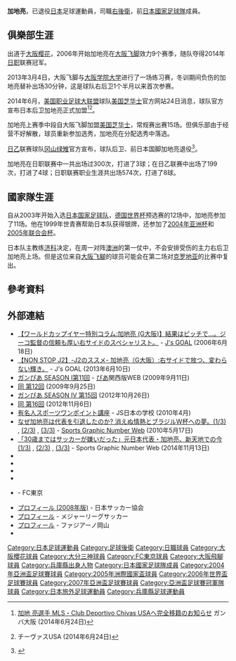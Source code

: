 {{noteta|G1=足球}}{{Football player infobox
| playername= 加地亮
| image = [[File:Akira_Kaji-2.jpg|250px]]
| fullname = 加地亮
| nickname = 
| dateofbirth = {{birth date and age|1980|1|13}}
| cityofbirth = [[兵庫縣|兵庫縣]][[南淡路市|南淡路市]]
| countryofbirth = {{JPN}}
| height = {{height|ft=5|in=9}}
| currentclub  = 已退役
| position = [[右後衛|右後衛]]
| years1 = 1998–2001
| clubs1 = [[大阪櫻花|大阪櫻花]]
| caps1 = 24
| goals1 = 0
| years2 = 2000–2001
| clubs2 = → [[大分三神|大分三神]] (外借)
| caps2 = 75
| goals2 = 3
| years3 = 2002–2005
| clubs3 = [[FC東京|FC東京]]
| caps3 = 89
| goals3 = 1
| years4 = 2006–2014
| clubs4 = [[大阪飛腳|大阪飛腳]]
| caps4 = 225
| goals4 = 2
| years5 = 2014
| clubs5 = [[美國芝華士|美國芝華士]]
| caps5 = 15
| goals5 = 0
| years6 = 2015–2017
| clubs6 = [[岡山綠雉|岡山綠雉]]
| caps6 = 86
| goals6 = 1
| nationalyears1 = 1998–1999
| nationalteam1 = [[日本20歲以下足球代表隊|日本U-20]]
| nationalcaps1 = 8 
| nationalgoals1 = 1
| nationalyears2 = 2003–2008
| nationalteam2 = [[日本國家足球隊|日本]]
| nationalcaps2 = 64
| nationalgoals2 = 2
| pcupdate = 2017年11月25日
| ntupdate = 2008年5月20日
}}
{{japanese|japanese=加地 亮|kana=かじ あきら|romaji=Kaji Akira}}

'''加地亮'''{{BD|1980年|1月13日|catidx=Kaji, Akira}}，已退役[[日本|日本]]足球運動員，司職[[右後衛|右後衛]]，前[[日本國家足球隊|日本國家足球隊]]成員。

==俱樂部生涯==
出道于[[大阪樱花|大阪樱花]]，2006年开始加地亮在[[大阪飞脚|大阪飞脚]]效力9个赛季，随队夺得2014年[[日职|日职]]联赛冠军。

2013年3月4日，大阪飞脚与[[大阪学院大学|大阪学院大学]]进行了一场练习赛，冬训期间负伤的加地亮替补出场30分钟，这是球队右后卫1个半月以来首次参赛。

2014年6月，[[美国职业足球大联盟|美国职业足球大联盟]]球队[[美国芝华士|美国芝华士]]官方网站24日消息，球队官方宣布日本后卫加地亮正式加盟<ref>[http://www.gamba-osaka.net/news/index/c/0/no/1836/ 加地 亮選手 MLS・Club Deportivo Chivas USAへ完全移籍のお知らせ] {{Wayback|url=http://www.gamba-osaka.net/news/index/c/0/no/1836/ |date=20180718055331 }} ガンバ大阪 (2014年6月24日)</ref><ref>{{Cite web |url=http://www.cdchivasusa.com/news/2014/06/chivas-usa-sign-japanese-defender-akira-kaji |title=Chivas USA Sign Japanese Defender Akira Kaji |access-date=2020-04-18 |archive-url=https://web.archive.org/web/20150923202730/http://www.cdchivasusa.com/news/2014/06/chivas-usa-sign-japanese-defender-akira-kaji |archive-date=2015-09-23 |dead-url=yes }}{{En icon}} チーヴァスUSA (2014年6月24日)</ref>。

加地亮上赛季中段自大阪飞脚加盟[[美国芝华士|美国芝华士]]，常规赛出赛15场。但俱乐部由于经营不好解散，球员重新参加选秀，加地亮在分配选秀中落选。

[[日乙|日乙]]联赛球队[[冈山绿雉|冈山绿雉]]官方宣布，球队后卫、前日本国脚加地亮退役<ref name = "加地亮選手 プロサッカー選手引退のお知らせ">{{Cite web | publisher = ファジアーノ岡山 FAGIANO OKAYAMA | url = http://www.fagiano-okayama.com/news/p1473053466.html | title = 加地亮選手 プロサッカー選手引退のお知らせ | accessdate = 2017-11-25 | archive-date = 2017-11-25 | archive-url = https://web.archive.org/web/20171125072048/http://www.fagiano-okayama.com/news/p1473053466.html | dead-url = no }}</ref>。

加地亮在日职联赛中一共出场过300次，打进了3球；在日乙联赛中出场了199次，打进了4球；日职联赛职业生涯共出场574次，打进了8球。

==國家隊生涯==
自从2003年开始入选[[日本国家足球队|日本国家足球队]]，[[德国世界杯|德国世界杯]]预选赛的12场中，加地亮参加了11场。他在1999年世青赛帮助日本队获得银牌，还参加了[[2004年亚洲杯|2004年亚洲杯]]和[[2005年联合会杯|2005年联合会杯]]。

日本队主教练[[济科|济科]]决定，在周一对阵[[澳洲国家足球队|澳洲]]的第一仗中，不会安排受伤的主力右后卫加地亮上场。但是这位来自[[大阪飞腳|大阪飞腳]]的球员可能会在第二场对[[克罗地亚国家足球队|克罗地亚]]的比赛中复出。

==參考資料==
{{reflist}}

==外部連結==
{{Commonscat|Akira Kaji}}
* [https://web.archive.org/web/20140222173812/http://www.jsgoal.jp/news/jsgoal/00033798.html 【ワールドカップイヤー特別コラム:加地亮 (G大阪)】結果はピッチで…。ジーコ監督の信頼も厚い右サイドのスペシャリスト。] - [[J's_GOAL|J's GOAL]] (2006年6月18日)
* [https://web.archive.org/web/20140222173810/http://www.jsgoal.jp/news/jsgoal/00156823.html 【NON STOP J2】-J2のススメ- 加地亮（G大阪）:右サイドで放つ、変わらない輝き。] - J's GOAL (2013年6月10日)
* [https://web.archive.org/web/20160304194354/http://kansai.pia.co.jp/series/gamba/bk11.html ガンぴあ SEASON Ⅰ第11回] - [[ぴあ|ぴあ]]関西版WEB (2009年9月11日)
* [https://web.archive.org/web/20160304193140/http://kansai.pia.co.jp/series/gamba/bk12.html 同 第12回] (2009年9月25日)
* [http://kansai.pia.co.jp/series/gamba4/bk15.html ガンぴあ SEASON Ⅳ 第15回]{{Wayback|url=http://kansai.pia.co.jp/series/gamba4/bk15.html |date=20160304195256 }} (2012年10月26日)
* [http://kansai.pia.co.jp/series/gamba4/bk16.html 同 第16回]{{Wayback|url=http://kansai.pia.co.jp/series/gamba4/bk16.html |date=20140222190451 }} (2012年11月6日)
* [http://school.js88.com/high_school/article/lect_onepoint/jsc_lect_onepoint:page:2:tp:1:id:73.htm 有名人スポーツワンポイント講座]{{Wayback|url=http://school.js88.com/high_school/article/lect_onepoint/jsc_lect_onepoint:page:2:tp:1:id:73.htm |date=20150105165434 }} - JS日本の学校 (2010年4月) 
* [http://number.bunshun.jp/articles/-/23510 なぜ加地亮は代表を引退したのか? 消えぬ情熱とブラジルW杯への夢。(1/3)]{{Wayback|url=http://number.bunshun.jp/articles/-/23510 |date=20160514143921 }} , [http://number.bunshun.jp/articles/-/23510?page=2 (2/3)]{{Wayback|url=http://number.bunshun.jp/articles/-/23510?page=2 |date=20160413231805 }} , [http://number.bunshun.jp/articles/-/23510?page=3 (3/3)]{{Wayback|url=http://number.bunshun.jp/articles/-/23510?page=3 |date=20160417072002 }} - [[Sports_Graphic_Number|Sports Graphic Number Web]] (2010年5月17日)
* [http://number.bunshun.jp/articles/-/822076 「30歳まではサッカーが嫌いだった」元日本代表・加地亮、新天地での今 (1/3)]{{Wayback|url=http://number.bunshun.jp/articles/-/822076 |date=20180819133347 }} , [http://number.bunshun.jp/articles/-/822076?page=2 (2/3)]{{Wayback|url=http://number.bunshun.jp/articles/-/822076?page=2 |date=20161224170752 }} , [http://number.bunshun.jp/articles/-/822076?page=3 (3/3)]{{Wayback|url=http://number.bunshun.jp/articles/-/822076?page=3 |date=20160305054734 }} - Sports Graphic Number Web (2014年11月13日)
* {{J.League player}}
* {{FIFA player|194226}}{{En icon}}
* {{Soccerway|akira-kaji/559}}{{En icon}}
* {{Fussballdaten|kajiakira}}
* {{Wayback|date=20051219183243|url=http://www.fctokyo.co.jp/home/index.phtml?cont=player&pprof_id=20|title=プロフィール (2005年版)}} - FC東京
* [http://www.jfa.or.jp/archive/daihyo/daihyo/games/2008/eaff_2008/080223/member/08_kaji_akira.html プロフィール (2008年版)]{{Wayback|url=http://www.jfa.or.jp/archive/daihyo/daihyo/games/2008/eaff_2008/080223/member/08_kaji_akira.html |date=20160304121701 }} - 日本サッカー協会
* [http://www.mlssoccer.com/players/akira-kaji プロフィール]{{Wayback|url=http://www.mlssoccer.com/players/akira-kaji |date=20200327230923 }} - メジャーリーグサッカー{{En icon}}
* [http://www.fagiano-okayama.com/club/profile/2015/player21.html プロフィール]{{Wayback|url=http://www.fagiano-okayama.com/club/profile/2015/player21.html |date=20151231133427 }} - ファジアーノ岡山
* {{Twitter|CAZI21_MR12}}

{{1999年世界青年錦標賽日本参赛名单}}
{{2004年亞洲盃足球賽日本參賽名單}}
{{2005年洲際國家盃日本參賽名單}}
{{2006年世界盃足球賽日本參賽名單}}
{{2007年亚洲杯足球赛日本参赛名单}}
{{大阪飛腳球員名單}}

[[Category:日本足球運動員|Category:日本足球運動員]]
[[Category:足球後衛|Category:足球後衛]]
[[Category:日職球員|Category:日職球員]]
[[Category:大阪櫻花球員|Category:大阪櫻花球員]]
[[Category:大分三神球員|Category:大分三神球員]]
[[Category:FC東京球員|Category:FC東京球員]]
[[Category:大阪飛腳球員|Category:大阪飛腳球員]]
[[Category:兵庫縣出身人物|Category:兵庫縣出身人物]]
[[Category:日本國家足球隊成員|Category:日本國家足球隊成員]]
[[Category:2004年亞洲盃足球賽球員|Category:2004年亞洲盃足球賽球員]]
[[Category:2005年洲際國家盃球員|Category:2005年洲際國家盃球員]]
[[Category:2006年世界盃足球賽球員|Category:2006年世界盃足球賽球員]]
[[Category:2007年亞洲盃足球賽球員|Category:2007年亞洲盃足球賽球員]]
[[Category:亞洲盃足球賽冠軍隊球員|Category:亞洲盃足球賽冠軍隊球員]]
[[Category:日本旅外足球運動員|Category:日本旅外足球運動員]]
[[Category:兵庫縣足球運動員|Category:兵庫縣足球運動員]]